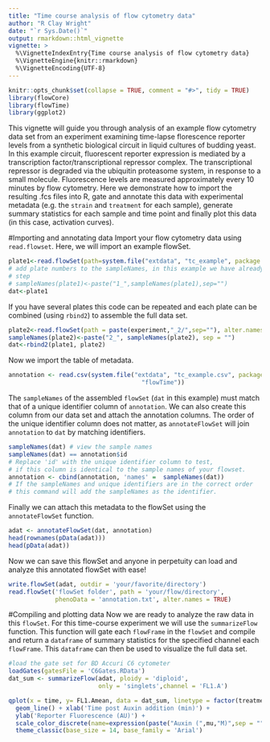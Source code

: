 ```yaml
---
title: "Time course analysis of flow cytometry data"
author: "R Clay Wright"
date: "`r Sys.Date()`"
output: rmarkdown::html_vignette
vignette: >
  %\VignetteIndexEntry{Time course analysis of flow cytometry data}
  %\VignetteEngine{knitr::rmarkdown}
  %\VignetteEncoding{UTF-8}
---
```

```r
knitr::opts_chunk$set(collapse = TRUE, comment = "#>", tidy = TRUE)
library(flowCore)
library(flowTime)
library(ggplot2)
```
This vignette will guide you through analysis of an example flow cytometry data set from an experiment examining time-lapse florescence reporter levels from a synthetic biological circuit in liquid cultures of budding yeast. In this example circuit, fluorescent reporter expression is mediated by a transcription factor/transcriptional repressor complex. The transcriptional repressor is degraded via the ubiquitin proteasome system, in response to a small molecule. Fluorescence levels are measured approximately every 10 minutes by flow cytometry. Here we demonstrate how to import the resulting .fcs files into R, gate and annotate this data with experimental metadata (e.g. the `strain` and `treatment` for each sample), generate summary statistics for each sample and time point and finally plot this data (in this case, activation curves).

#Importing and annotating data
Import your flow cytometry data using `read.flowset`. Here, we will import an example flowSet.
```r
plate1<-read.flowSet(path=system.file("extdata", "tc_example", package = "flowTime"), alter.names = TRUE)
# add plate numbers to the sampleNames, in this example we have already done this
# step
# sampleNames(plate1)<-paste("1_",sampleNames(plate1),sep="")
dat<-plate1
```
If you have several plates this code can be repeated and each plate can be combined (using `rbind2`) to assemble the full data set.
```r
plate2<-read.flowSet(path = paste(experiment,"_2/",sep=""), alter.names = TRUE)
sampleNames(plate2)<-paste("2_", sampleNames(plate2), sep = "")
dat<-rbind2(plate1, plate2)
```
Now we import the table of metadata.
```r
annotation <- read.csv(system.file("extdata", "tc_example.csv", package = 
                                     "flowTime"))
```
The `sampleNames` of the assembled `flowSet` (`dat` in this example) must match that of a unique identifier column of `annotation`. We can also create this column from our data set and attach the annotation columns. The order of the unique identifier column does not matter, as `annotateFlowSet` will join `annotation` to `dat` by matching identifiers.
```r
sampleNames(dat) # view the sample names
sampleNames(dat) == annotation$id 
# Replace 'id' with the unique identifier column to test, 
# if this column is identical to the sample names of your flowset.
annotation <- cbind(annotation, 'names' =  sampleNames(dat)) 
# If the sampleNames and unique identifiers are in the correct order 
# this command will add the sampleNames as the identifier.
```
Finally we can attach this metadata to the flowSet using the `annotateFlowSet` function. 
```r
adat <- annotateFlowSet(dat, annotation)
head(rownames(pData(adat)))
head(pData(adat))
```
Now we can save this flowSet and anyone in perpetuity can load and analyze this annotated flowSet with ease!
```r
write.flowSet(adat, outdir = 'your/favorite/directory')
read.flowSet('flowSet folder', path = 'your/flow/directory', 
             phenoData = 'annotation.txt', alter.names = TRUE)
```
#Compiling and plotting data
Now we are ready to analyze the raw data in this `flowSet`. For this time-course experiment we will use the `summarizeFlow` function. This function will gate each `flowFrame` in the `flowSet` and compile and return a `dataframe` of summary statistics for the specified channel each `flowFrame`. This `dataframe` can then be used to visualize the full data set. 
```r
#load the gate set for BD Accuri C6 cytometer
loadGates(gatesFile = 'C6Gates.RData')
dat_sum <- summarizeFlow(adat, ploidy = 'diploid', 
                         only = 'singlets',channel = 'FL1.A')

qplot(x = time, y= FL1.Amean, data = dat_sum, linetype = factor(treatment)) + 
  geom_line() + xlab('Time post Auxin addition (min)') + 
  ylab('Reporter Fluorescence (AU)') + 
  scale_color_discrete(name=expression(paste("Auxin (",mu,"M)",sep = ""))) + 
  theme_classic(base_size = 14, base_family = 'Arial')
```
